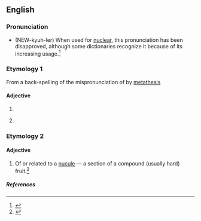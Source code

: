 ==English==

===Pronunciation===
*{{IPA|/ˈnjuːkjələr/}} (NEW-kyuh-ler)  When used for [[nuclear]], this pronunciation has been disapproved, although some dictionaries recognize it because of its increasing usage.<ref>{{cite web|
| author = Arnold Zwicky
| url = http://itre.cis.upenn.edu/%7Emyl/languagelog/archives/001133.html
| title= The thin line between error and mere variation
| date = June 29, 2004
| accessdate = 2006-10-23
}}</ref>

===Etymology 1===
From a back-spelling of the mispronunciation of {{term|nuclear}} by [[metathesis]]

====Adjective====
{{en-adj|-}}

# {{misspelling of|nuclear}}
# {{nonstandard|or|jocular}} {{alternative form of|nuclear}}

===Etymology 2===
{{etystub}}

====Adjective====
{{en-adj}}

# {{botany}} Of or related to a [[nucule]] — a section of a compound (usually hard) fruit.<ref>{{cite book|title=Oxford English Dictionary, ''nucule'' adj. (1)}}</ref>

=====References=====
<references>